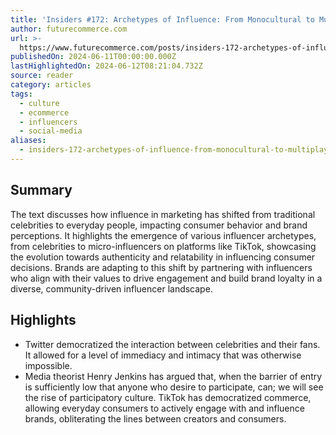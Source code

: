 ```yaml
---
title: 'Insiders #172: Archetypes of Influence: From Monocultural to Multiplayer'
author: futurecommerce.com
url: >-
  https://www.futurecommerce.com/posts/insiders-172-archetypes-of-influence-from-monocultural-to-multiplayer
publishedOn: 2024-06-11T00:00:00.000Z
lastHighlightedOn: 2024-06-12T08:21:04.732Z
source: reader
category: articles
tags:
  - culture
  - ecommerce
  - influencers
  - social-media
aliases:
  - insiders-172-archetypes-of-influence-from-monocultural-to-multiplayer
---
```

## Summary

The text discusses how influence in marketing has shifted from traditional celebrities to everyday people, impacting consumer behavior and brand perceptions. It highlights the emergence of various influencer archetypes, from celebrities to micro-influencers on platforms like TikTok, showcasing the evolution towards authenticity and relatability in influencing consumer decisions. Brands are adapting to this shift by partnering with influencers who align with their values to drive engagement and build brand loyalty in a diverse, community-driven influencer landscape.

## Highlights
- Twitter democratized the interaction between celebrities and their fans. It allowed for a level of immediacy and intimacy that was otherwise impossible.
- Media theorist Henry Jenkins has argued that, when the barrier of entry is sufficiently low that anyone who desire to participate, can; we will see the rise of participatory culture. TikTok has democratized commerce, allowing everyday consumers to actively engage with and influence brands, obliterating the lines between creators and consumers.
